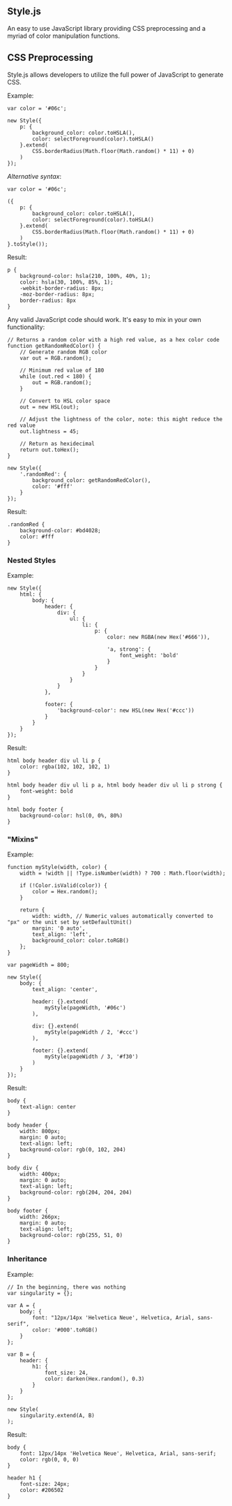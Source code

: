 == Style.js ==

An easy to use JavaScript library providing CSS preprocessing and a myriad of color manipulation functions.

== CSS Preprocessing ==

Style.js allows developers to utilize the full power of JavaScript to generate CSS.

Example:

<pre>var color = '#06c';

new Style({
	p: {
		background_color: color.toHSLA(),
		color: selectForeground(color).toHSLA()
	}.extend(
		CSS.borderRadius(Math.floor(Math.random() * 11) + 0)
	)
});</pre>

''Alternative syntax'':

<pre>var color = '#06c';

({
	p: {
		background_color: color.toHSLA(),
		color: selectForeground(color).toHSLA()
	}.extend(
		CSS.borderRadius(Math.floor(Math.random() * 11) + 0)
	)
}.toStyle());</pre>

Result:

<pre>p {
	background-color: hsla(210, 100%, 40%, 1);
	color: hsla(30, 100%, 85%, 1);
	-webkit-border-radius: 8px;
	-moz-border-radius: 8px;
	border-radius: 8px
}</pre>

Any valid JavaScript code should work. It's easy to mix in your own functionality:

<pre>// Returns a random color with a high red value, as a hex color code
function getRandomRedColor() {
	// Generate random RGB color
	var out = RGB.random();

	// Minimum red value of 180
	while (out.red < 180) {
		out = RGB.random();
	}

	// Convert to HSL color space
	out = new HSL(out);

	// Adjust the lightness of the color, note: this might reduce the red value
	out.lightness = 45;

	// Return as hexidecimal
	return out.toHex();
}

new Style({
	'.randomRed': {
		background_color: getRandomRedColor(),
		color: '#fff'
	}
});</pre>

Result:

<pre>.randomRed {
	background-color: #bd4028;
	color: #fff
}</pre>

=== Nested Styles ===

Example:

<pre>new Style({
	html: {
		body: {
			header: {
				div: {
					ul: {
						li: {
							p: {
								color: new RGBA(new Hex('#666')),

								'a, strong': {
									font_weight: 'bold'
								}
							}
						}
					}
				}
			},

			footer: {
				'background-color': new HSL(new Hex('#ccc'))
			}
		}
	}
});</pre>

Result:

<pre>html body header div ul li p {
	color: rgba(102, 102, 102, 1)
}

html body header div ul li p a, html body header div ul li p strong {
	font-weight: bold
}

html body footer {
	background-color: hsl(0, 0%, 80%)
}</pre>

=== "Mixins" ===

Example:

<pre>function myStyle(width, color) {
	width = !width || !Type.isNumber(width) ? 700 : Math.floor(width);

	if (!Color.isValid(color)) {
		color = Hex.random();
	}

	return {
		width: width, // Numeric values automatically converted to "px" or the unit set by setDefaultUnit()
		margin: '0 auto',
		text_align: 'left',
		background_color: color.toRGB()
	};
}

var pageWidth = 800;

new Style({
	body: {
		text_align: 'center',

		header: {}.extend(
			myStyle(pageWidth, '#06c')
		),

		div: {}.extend(
			myStyle(pageWidth / 2, '#ccc')
		),

		footer: {}.extend(
			myStyle(pageWidth / 3, '#f30')
		)
	}
});</pre>

Result:

<pre>body {
	text-align: center
}

body header {
	width: 800px;
	margin: 0 auto;
	text-align: left;
	background-color: rgb(0, 102, 204)
}

body div {
	width: 400px;
	margin: 0 auto;
	text-align: left;
	background-color: rgb(204, 204, 204)
}

body footer {
	width: 266px;
	margin: 0 auto;
	text-align: left;
	background-color: rgb(255, 51, 0)
}</pre>

=== Inheritance ===

Example:

<pre>// In the beginning, there was nothing
var singularity = {};

var A = {
	body: {
		font: "12px/14px 'Helvetica Neue', Helvetica, Arial, sans-serif",
		color: '#000'.toRGB()
	}
};

var B = {
	header: {
		h1: {
			font_size: 24,
			color: darken(Hex.random(), 0.3)
		}
	}
};

new Style(
	singularity.extend(A, B)
);</pre>

Result:

<pre>body {
	font: 12px/14px 'Helvetica Neue', Helvetica, Arial, sans-serif;
	color: rgb(0, 0, 0)
}

header h1 {
	font-size: 24px;
	color: #206502
}</pre>